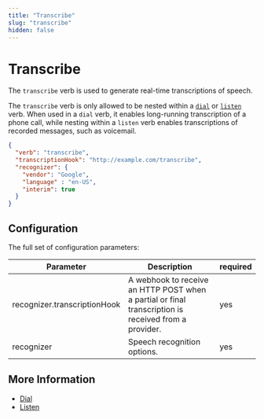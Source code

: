 ```yaml
---
title: "Transcribe"
slug: "transcribe"
hidden: false
---
```


# Transcribe

The `transcribe` verb is used to generate real-time transcriptions of speech.

The `transcribe` verb is only allowed to be nested within a [`dial`](dial.mdx) or [`listen`](listen.mdx) verb.
When used in a `dial` verb, it enables long-running transcription of a phone call,
while nesting within a `listen` verb enables transcriptions of recorded messages, such as voicemail.

```json
{
  "verb": "transcribe",
  "transcriptionHook": "http://example.com/transcribe",
  "recognizer": {
    "vendor": "Google",
    "language" : "en-US",
    "interim": true
  }
}
```

## Configuration

The full set of configuration parameters:

| Parameter                    | Description                                                                                          | required |
|------------------------------|------------------------------------------------------------------------------------------------------|----------|
| recognizer.transcriptionHook | A webhook to receive an HTTP POST when a partial or final transcription is received from a provider. | yes      |
| recognizer                   | Speech recognition options.                                                                          | yes      |

## More Information

- [Dial](dial.mdx)
- [Listen](listen.mdx)